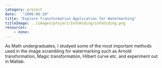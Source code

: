 ```yaml
---
category: project
date:   "2006-06-10"
title: "Explore Transformation Application for Watermarking"
titleImage: ../images/project/InfoHiding/infohiding.png
resources:
    - none:
---
```


As Math undergraduates, I studyed some of the most important methods used in the image scrambling for watermarking such as Arnold transformation, Magic transformation, Hilbert curve etc. and experiment out in Matlab.
